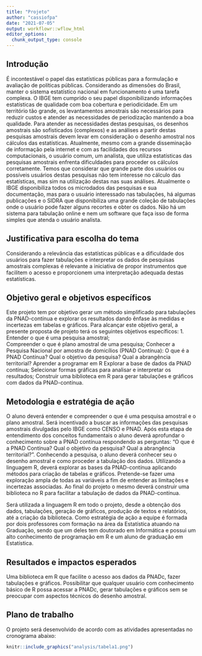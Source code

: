 ```yaml
---
title: "Projeto"
author: "cassiofpa"
date: "2021-07-05"
output: workflowr::wflow_html
editor_options:
  chunk_output_type: console
---
```


## Introdução

É incontestável o papel das estatísticas públicas para a formulação e avaliação de políticas públicas. Considerando as dimensões do Brasil, manter o sistema estatístico nacional em funcionamento é uma tarefa complexa. O IBGE tem cumprido o seu papel disponibilizando informações estatísticas de qualidade com boa cobertura e periodicidade. Em um território tão grande, os levantamentos amostrais são necessários para reduzir custos e atender as necessidades de periodização mantendo a boa qualidade. Para atender as necessidades destas pesquisas, os desenhos amostrais são sofisticados (complexos) e as análises a partir destas pesquisas amostrais devem levar em consideração o desenho amostral nos cálculos das estatísticas. Atualmente, mesmo com a grande disseminação de informação pela internet e com as facilidades dos recursos computacionais, o usuário comum, um analista, que utiliza estatísticas das pesquisas amostrais enfrenta dificuldades para proceder os cálculos corretamente. Temos que considerar que grande parte dos usuários ou possíveis usuários destas pesquisas não tem interesse no cálculo das estatísticas, mas sim na utilização destas nas suas análises.  Atualmente o IBGE disponibiliza todos os microdados das pesquisas e sua documentação, mas para o usuário interessado nas tabulações, há algumas publicações e o SIDRA que disponibiliza uma grande coleção de tabulações onde o usuário pode fazer alguns recortes e obter os dados. Não há um sistema para tabulação online e nem um software que faça isso de forma simples que atenda o usuário analista.



## Justificativa para escolha do tema

Considerando a relevância das estatísticas públicas e a dificuldade dos usuários para fazer tabulações e  interpretar os dados de pesquisas amostrais complexas é relevante a iniciativa de propor instrumentos que facilitem o acesso e proporcionem uma interpretação adequada destas estatísticas. 

## Objetivo geral e objetivos específicos

Este projeto tem por objetivo gerar um método simplificado para tabulações da PNAD-contínua e explorar os resultados dando ênfase às medidas e incertezas em tabelas e gráficos.
Para alcançar este objetivo geral, a presente proposta de projeto terá os seguintes
objetivos específicos:
1. Entender o que é uma pesquisa amostral;  
Compreender o que é plano amostral de uma pesquisa;
Conhecer a Pesquisa Nacional por amostra de domicílios (PNAD Contínua): O que é a PNAD Contínua? Qual o objetivo da pesquisa? Qual a abrangência territorial? 
Aprender a programar em R
Explorar a base de dados da PNAD contínua;
Selecionar formas gráficas para analisar e interpretar os resultados;
Construir uma biblioteca em R para gerar tabulações e gráficos com dados da PNAD-contínua.


## Metodologia e estratégia de ação

O aluno deverá entender e compreender o que é uma pesquisa amostral e o plano amostral. Será incentivado a buscar as informações das pesquisas amostrais divulgadas pelo IBGE como CENSO e PNAD. Após esta etapa de entendimento dos conceitos fundamentais o aluno deverá aprofundar o conhecimento sobre a PNAD contínua respondendo as perguntas: “O que é a PNAD Contínua? Qual o objetivo da pesquisa? Qual a abrangência territorial?”. Conhecendo a pesquisa, o aluno deverá conhecer seu  o desenho amostral e como proceder a tabulação dos dados. Utilizando a linguagem R, deverá explorar as bases da PNAD-contínua aplicando métodos para criação de tabelas e gráficos. Pretende-se fazer uma exploração ampla de todas as variáveis a fim de entender as limitações e incertezas associadas. Ao final do projeto o mesmo deverá construir uma biblioteca no R para facilitar a tabulação de dados da PNAD-contínua. 

Será utilizada a linguagem R em todo o projeto, desde a obtenção dos dados, tabulações, geração de gráficos, produção de textos e relatórios,  até a criação da biblioteca. 
Como estratégia de ação a equipe é formada por dois professores com formação na área da Estatística atuando na Graduação, sendo que um deles tem doutorado em Informática e possui um alto conhecimento de programação em R e um aluno de graduação em Estatística. 


## Resultados e impactos esperados

Uma biblioteca em R que facilite o acesso aos dados da PNADc, fazer tabulações e gráficos.
Possibilitar que qualquer usuário com conhecimento básico de R possa acessar a PNADc, gerar tabulações e gráficos sem se preocupar com aspectos técnicos do desenho amostral.

## Plano de trabalho
O projeto será desenvolvido de acordo com as atividades apresentadas no cronograma abaixo:

```r
knitr::include_graphics("analysis/tabela1.png")
```

